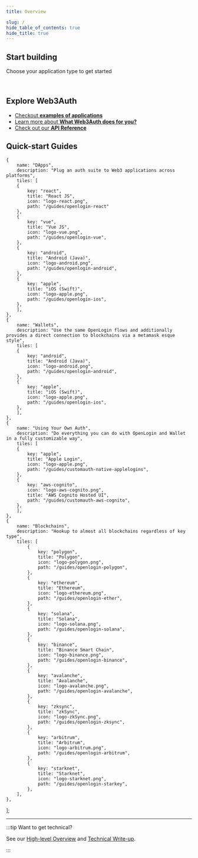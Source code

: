```yaml
---
title: Overview

slug: /
hide_table_of_contents: true
hide_title: true
---
```



## Start building

Choose your application type to get started

<Web3AuthCards />

<br />

## Explore Web3Auth

- [Checkout **examples of applications**](medium.com)
- [Learn more about **What Web3Auth does for you?**](what-is-web3auth)
- [Check out our **API Reference**](api-reference/core/usage)

## Quick-start Guides
    {
        name: "DApps",
        description: "Plug an auth suite to Web3 applications across platforms",
        tiles: [
        {
            key: "react",
            title: "React JS",
            icon: "logo-react.png",
            path: "/guides/openlogin-react"
        },
        {
            key: "vue",
            title: "Vue JS",
            icon: "logo-vue.png",
            path: "/guides/openlogin-vue",
        },
        {
            key: "android",
            title: "Android (Java)",
            icon: "logo-android.png",
            path: "/guides/openlogin-android",
        },
        {
            key: "apple",
            title: "iOS (Swift)",
            icon: "logo-apple.png",
            path: "/guides/openlogin-ios",
        },
        ],
    },
    {
        name: "Wallets",
        description: "Use the same OpenLogin flows and additionally provides a direct connection to blockchains via a metamask esque style",
        tiles: [
        {
            key: "android",
            title: "Android (Java)",
            icon: "logo-android.png",
            path: "/guides/openlogin-android",
        },
        {
            key: "apple",
            title: "iOS (Swift)",
            icon: "logo-apple.png",
            path: "/guides/openlogin-ios",
        },
        ],
    },
    {
        name: "Using Your Own Auth",
        description: "Do everything you can do with OpenLogin and Wallet in a fully customizable way",
        tiles: [
        {
            key: "apple",
            title: "Apple Login",
            icon: "logo-apple.png",
            path: "/guides/customauth-native-applelogins",
        },
        {
            key: "aws-cognito",
            icon: "logo-aws-cognito.png",
            title: "AWS Cognito Hosted UI",
            path: "/guides/customauth-aws-cognito",
        },
        ],
    },
    {
        name: "Blockchains",
        description: "Hookup to almost all blockchains regardless of key type",
        tiles: [
            {
                key: "polygon",
                title: "Polygon",
                icon: "logo-polygon.png",
                path: "/guides/openlogin-polygon",
            },
            {
                key: "ethereum",
                title: "Ethereum",
                icon: "logo-ethereum.png",
                path: "/guides/openlogin-ether",
            },
            {
                key: "solana",
                title: "Solana",
                icon: "logo-solana.png",
                path: "/guides/openlogin-solana",
            },
            {
                key: "binance",
                title: "Binance Smart Chain",
                icon: "logo-binance.png",
                path: "/guides/openlogin-binance",
            },
            {
                key: "avalanche",
                title: "Avalanche",
                icon: "logo-avalanche.png",
                path: "/guides/openlogin-avalanche",
            },
            {
                key: "zksync",
                title: "zkSync",
                icon: "logo-zkSync.png",
                path: "/guides/openlogin-zksync",
            },
            {
                key: "arbitrum",
                title: "Arbitrum",
                icon: "logo-arbitrum.png",
                path: "/guides/openlogin-arbitrum",
            },
            {
                key: "starknet",
                title: "Starknet",
                icon: "logo-starknet.png",
                path: "/guides/openlogin-starkey",
            },
        ],
    },
];

<Tiles tileGroups={tileGroupsData} />

---

:::tip Want to get technical?

See our
[High-level Overview](https://medium.com/toruslabs/what-distributed-key-generation-is-866adc79620)
and [Technical Write-up](key-infrastructure/technical-architecture).

:::
